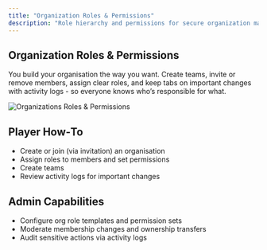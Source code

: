 ```yaml
---
title: "Organization Roles & Permissions"
description: "Role hierarchy and permissions for secure organization management."
---
```


## Organization Roles & Permissions

You build your organisation the way you want. Create teams, invite or remove members, assign clear roles, and keep tabs on important changes with activity logs - so everyone knows who’s responsible for what.

<img src="/images/screenshots/organisations-roles.png" alt="Organizations Roles & Permissions" />

## Player How‑To

- Create or join (via invitation) an organisation
- Assign roles to members and set permissions
- Create teams
- Review activity logs for important changes

## Admin Capabilities

- Configure org role templates and permission sets
- Moderate membership changes and ownership transfers
- Audit sensitive actions via activity logs